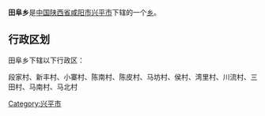 {{unreferenced|time=2019-05-26T00:18:16+00:00}}
{{中国乡级行政区
|行政区全称 = 田阜乡
|景观照片文件名 = 
|景观照片描述 = 
|汉语拼音 =
|其他语言 = 
|其他语言名称 = 
|位置图文件名 = 
|位置图描述 = 
|自定义图片=
|上级行政区 = [[陕西省|陕西省]][[咸阳市|咸阳市]][[兴平市|兴平市]]
|行政区类别 = [[乡级行政区|乡]]
|行政区划代码 = 
|行政区划 = 
|村委会 = 
|居委会 = 
|建置时间 = 
|领导职位 = 
|领导名称 = 
|政府驻地 = 
|毗邻 = 
|地理坐标 = 
|总面积 = 
|总人口 = 
|户籍人口 = 
|户籍人口年份 = 
|常住人口 = 
|常住人口年份 = 
|人口密度 = 
|GDP = 
|邮政编码 = 
|电话区号 = 
|官方网站 = 
|网站名称 = 
}}
'''田阜乡'''是[[中华人民共和国|中国]][[陕西省|陕西省]][[咸阳市|咸阳市]][[兴平市|兴平市]]下辖的一个[[乡级行政区|乡]]。

== 行政区划 ==
田阜乡下辖以下行政区：

段家村、新丰村、小寨村、陈南村、陈皮村、马坊村、侯村、湾里村、川流村、三田村、马南村、马北村

{{陕西小作品}}
{{兴平市行政区划}}

[[Category:兴平市|Category:兴平市]]